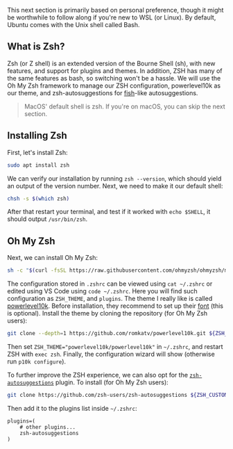 This next section is primarily based on personal preference, though it might be worthwhile to follow along if you're new to WSL (or Linux). By default, Ubuntu comes with the Unix shell called Bash.

## What is Zsh?

Zsh (or Z shell) is an extended version of the Bourne Shell (sh), with new features, and support for plugins and themes. In addition, ZSH has many of the same features as bash, so switching won't be a hassle. We will use the Oh My Zsh framework to manage our ZSH configuration, powerlevel10k as our theme, and zsh-autosuggestions for [fish](https://fishshell.com/)-like autosuggestions.

> MacOS' default shell is zsh. If you're on macOS, you can skip the next section.

## Installing Zsh

First, let's install Zsh:

```Bash
sudo apt install zsh
```

We can verify our installation by running `zsh --version`, which should yield an output of the version number. Next, we need to make it our default shell:

```Bash
chsh -s $(which zsh)
```

After that restart your terminal, and test if it worked with `echo $SHELL`, it should output `/usr/bin/zsh`.

## Oh My Zsh

Next, we can install Oh My Zsh:

```zsh
sh -c "$(curl -fsSL https://raw.githubusercontent.com/ohmyzsh/ohmyzsh/master/tools/install.sh)"
```

The configuration stored in `.zshrc` can be viewed using `cat ~/.zshrc` or edited using VS Code using `code ~/.zshrc`. Here you will find such configuration as `ZSH_THEME`, and `plugins`. The theme I really like is called [powerlevel10k](https://github.com/romkatv/powerlevel10k). Before installation, they recommend to set up their [font](https://github.com/romkatv/powerlevel10k#meslo-nerd-font-patched-for-powerlevel10k) (this is optional). Install the theme by cloning the repository (for Oh My Zsh users):

```zsh
git clone --depth=1 https://github.com/romkatv/powerlevel10k.git ${ZSH_CUSTOM:-$HOME/.oh-my-zsh/custom}/themes/powerlevel10k
```

Then set `ZSH_THEME="powerlevel10k/powerlevel10k"` in `~/.zshrc`, and restart ZSH with `exec zsh`. Finally, the configuration wizard will show (otherwise run `p10k configure`).

To further improve the ZSH experience, we can also opt for the [`zsh-autosuggestions`](https://github.com/zsh-users/zsh-autosuggestions) plugin. To install (for Oh My Zsh users):

```zsh
git clone https://github.com/zsh-users/zsh-autosuggestions ${ZSH_CUSTOM:-~/.oh-my-zsh/custom}/plugins/zsh-autosuggestions
```

Then add it to the plugins list inside `~/.zshrc`:

```
plugins=(
    # other plugins...
    zsh-autosuggestions
)
```
